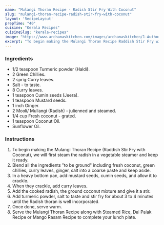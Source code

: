 ---
name: "Mulangi Thoran Recipe - Radish Stir Fry With Coconut"
slug: "mulangi-thoran-recipe-radish-stir-fry-with-coconut"
layout: 'RecipeLayout'
prepTime: "40"
cuisine: "Kerala Recipes"
cuisineSlug: "kerala-recipes"
image: "https://www.archanaskitchen.com/images/archanaskitchen/1-Author/sibyl_sunitha/Mulangi_Thoran_Recipe_Raddish_Stir_Fry_with_Coconut.jpg"
excerpt: "To begin making the Mulangi Thoran Recipe Raddish Stir Fry with Coconut, we will first steam the radish in a vegetable steamer and keep it ready"
---

### Ingredients

- 1/2 teaspoon Turmeric powder (Haldi).
- 2 Green Chillies.
- 2 sprig Curry leaves.
- Salt - to taste.
- 8 Curry leaves.
- 1 teaspoon Cumin seeds (Jeera).
- 1 teaspoon Mustard seeds.
- 1 inch Ginger.
- 2 Mooli/ Mullangi (Radish) - julienned and steamed.
- 1/4 cup Fresh coconut - grated.
- 1 teaspoon Coconut Oil.
- Sunflower Oil.

### Instructions

1. To begin making the Mulangi Thoran Recipe (Raddish Stir Fry with Coconut), we will first steam the radish in a vegetable steamer and keep it ready.
1. Blend all the ingredients "to be ground" including fresh coconut, green chillies, curry leaves, ginger, salt into a coarse paste and keep aside.
1. In a heavy bottom pan, add mustard seeds, cumin seeds, and allow it to crackle.
1. When they crackle, add curry leaves.
1. Add the cooked radish, the ground coconut mixture and give it a stir.
1. Add turmeric powder, salt to taste and stir fry for about 3 to 4 minutes until the Radish thoran is well incorporated.
1. Once done, serve warm.
1. Serve the Mulangi Thoran Recipe along with Steamed Rice, Dal Palak Recipe or Mango Rasam Recipe to complete your lunch plate.
